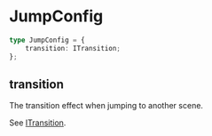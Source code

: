 # JumpConfig

```ts
type JumpConfig = {
    transition: ITransition;
};
```

## transition

The transition effect when jumping to another scene.

See [ITransition](./ITransition).

